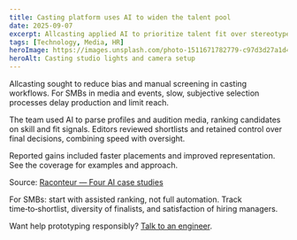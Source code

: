 ```yaml
---
title: Casting platform uses AI to widen the talent pool
date: 2025-09-07
excerpt: Allcasting applied AI to prioritize talent fit over stereotypes, helping improve representation while speeding placements.
tags: [Technology, Media, HR]
heroImage: https://images.unsplash.com/photo-1511671782779-c97d3d27a1d4?q=80&w=1600&auto=format&fit=crop
heroAlt: Casting studio lights and camera setup
---
```


Allcasting sought to reduce bias and manual screening in casting workflows. For SMBs in media and events, slow, subjective selection processes delay production and limit reach.

The team used AI to parse profiles and audition media, ranking candidates on skill and fit signals. Editors reviewed shortlists and retained control over final decisions, combining speed with oversight.

Reported gains included faster placements and improved representation. See the coverage for examples and approach.

Source: [Raconteur — Four AI case studies](https://www.raconteur.net/technology/four-ai-case-studies#:~:text=How%20Allcasting%20is%20using%20AI)

For SMBs: start with assisted ranking, not full automation. Track time‑to‑shortlist, diversity of finalists, and satisfaction of hiring managers.

Want help prototyping responsibly? [Talk to an engineer](/contact).
